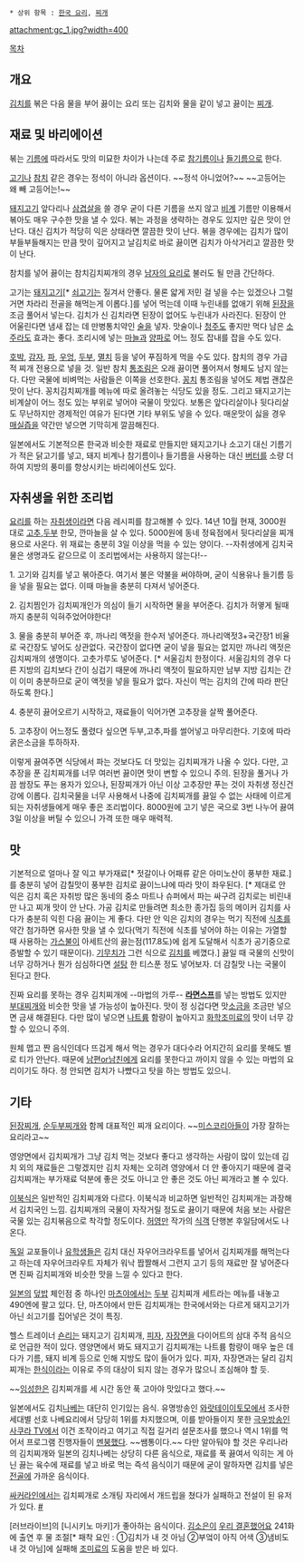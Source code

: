  * 상위 항목 : [[한국 요리]], [[찌개]]

attachment:gc_1.jpg?width=400

[[목차]]

== 개요 ==
[[김치]]를 볶은 다음 물을 부어 끓이는 요리 또는 김치와 물을 같이 넣고 끓이는 [[찌개]].

== 재료 및 바리에이션 ==
볶는 [[기름]]에 따라서도 맛의 미묘한 차이가 나는데 주로 [[참기름]]이나 [[들기름]]으로 한다. 

[[고기]]나 [[참치]] 같은 경우는 정석이 아니라 옵션이다. ~~정석 아니었어?~~ ~~고등어는 왜 빼 고등어는!~~

[[돼지고기]] 앞다리나 [[삼겹살]]을 쓸 경우 굳이 다른 기름을 쓰지 않고 [[비계]] 기름만 이용해서 볶아도 매우 구수한 맛을 낼 수 있다. 볶는 과정을 생략하는 경우도 있지만 깊은 맛이 안 난다. 대신 김치가 적당히 익은 상태라면 깔끔한 맛이 난다. 볶을 경우에는 김치가 많이 부들부들해지는 만큼 맛이 깊어지고 날김치로 바로 끓이면 김치가 아삭거리고 깔끔한 맛이 난다.

참치를 넣어 끓이는 참치김치찌개의 경우 [[남자의 요리]]로 불러도 될 만큼 간단하다.

고기는 [[돼지고기]][* [[쇠고기]]는 질겨서 안좋다. 물론 얇게 저민 걸 넣을 수는 있겠으나 그럴거면 차라리 전골을 해먹는게 이롭다.]를 넣어 먹는데 이때 누린내를 없애기 위해 [[된장]]을 조금 풀어서 넣는다. 김치가 신 김치라면 된장이 없어도 누린내가 사라진다. 된장이 안 어울린다면 냄새 잡는 데 만병통치약인 [[술]]을 넣자. 맛술이나 [[청주]]도 좋지만 먹다 남은 [[소주]]라도 효과는 좋다. 조리시에 넣는 [[마늘]]과 [[양파]]로 어느 정도 잡내를 잡을 수도 있다.

[[호박]], [[감자]], [[파]], [[우엉]], [[두부]], [[멸치]] 등을 넣어 푸짐하게 먹을 수도 있다. 참치의 경우 가급적 찌개 전용으로 넣을 것. 일반 참치 [[통조림]]은 오래 끓이면 풀어져서 형체도 남지 않는다. 다만 국물에 비벼먹는 사람들은 이쪽을 선호한다. [[꽁치]] 통조림을 넣어도 제법 괜찮은 맛이 난다. 꽁치김치찌개를 메뉴에 따로 올려놓는 식당도 있을 정도. 그리고 돼지고기는 비계살이 어느 정도 있는 부위로 넣어야 국물이 맛있다. 보통은 앞다리살이나 뒷다리살도 무난하지만 경제적인 여유가 된다면 기타 부위도 넣을 수 있다. 매운맛이 싫을 경우 [[매실]]즙을 약간만 넣으면 기막히게 깔끔해진다.

일본에서도 기본적으론 한국과 비슷한 재료로 만들지만 돼지고기나 소고기 대신 기름기가 적은 닭고기를 넣고, 돼지 비계나 참기름이나 들기름을 사용하는 대신 [[버터]]를 소량 더하여 지방의 풍미를 향상시키는 바리에이션도 있다.  

== 자취생을 위한 조리법 ==

[[요리]]를 하는 [[자취생]]이라면 다음 레시피를 참고해볼 수 있다. 14년 10월 현재, 3000원 대로 [[고추]],[[두부]] 한모, 깐마늘을 살 수 있다. 5000원에 동네 정육점에서 뒷다리살을 찌개용으로 사온다. 위 재료는 충분히 3일 이상을 먹을 수 있는 양이다. --자취생에게 김치국물은 생명과도 같으므로 이 조리법에서는 사용하지 않는다!--

1. 고기와 김치를 넣고 볶아준다. 여기서 불은 약불을 써야하며, 굳이 식용유나 들기름 등을 넣을 필요는 없다. 이때 마늘을 충분히 다져서 넣어준다. 

2. 김치찜인가 김치찌개인가 의심이 들기 시작하면 물을 부어준다. 김치가 허옇게 될때까지 충분히 익혀주었어야한다!

3. 물을 충분히 부어준 후, 까나리 액젓을 한수저 넣어준다. 까나리액젓3+국간장1 비율로 국간장도 넣어도 상관없다. 국간장이 없다면 굳이 넣을 필요는 없지만 까나리 액젓은 김치찌개의 생명이다. 고춧가루도 넣어준다. [* 서울김치 한정이다. 서울김치의 경우 다른 지방의 김치보다 간이 싱겁기 때문에 까나리 액젓이 필요하지만 남부 지방 김치는 간이 이미 충분하므로 굳이 액젓을 넣을 필요가 없다. 자신이 먹는 김치의 간에 따라 판단하도록 한다.]

4. 충분히 끓어오르기 시작하고, 재료들이 익어가면 고추장을 살짝 풀어준다. 

5. 고추장이 어느정도 풀렸다 싶으면 두부,고추,파를 썰어넣고 마무리한다. 기호에 따라 굵은소금을 투하하자.

이렇게 끓여주면 식당에서 파는 것보다도 더 맛있는 김치찌개가 나올 수 있다. 다만, 고추장을 푼 김치찌개를 너무 여러번 끓이면 맛이 변할 수 있으니 주의. 된장을 풀거나 가끔 쌈장도 푸는 용자가 있으나, 된장찌개가 아닌 이상 고추장만 푸는 것이 자취생 정신건강에 이롭다. 김치국물을 너무 사용해서 나중에 김치찌개를 끓일 수 없는 사태에 이르게 되는 자취생들에게 매우 좋은 조리법이다. 8000원에 고기 넣은 국으로 3번 나누어 끓여 3일 이상을 버틸 수 있으니 가격 또한 매우 매력적. 

== 맛 ==
기본적으로 얼마나 잘 익고 부가재료[* 젓갈이나 어패류 같은 아미노산이 풍부한 재료.]를 충분히 넣어 감칠맛이 풍부한 김치로 끓이느냐에 따라 맛이 좌우된다. [* 제대로 안 익은 김치 혹은 자취방 많은 동네의 중소 마트나 슈퍼에서 파는 싸구려 김치로는 비린내만 나고 찌개 맛이 안 난다. 가공 김치로 만들려면 최소한 종가집 등의 메이커 김치를 사다가 충분히 익힌 다음 끓이는 게 좋다. 다만 안 익은 김치의 경우는 먹기 직전에 [[식초]]를 약간 첨가하면 유사한 맛을 낼 수 있다(먹기 직전에 식초를 넣어야 하는 이유는 가열할 때 사용하는 [[가스]]불이 아세트산의 끓는점(117.8도)에 쉽게 도달해서 식초가 공기중으로 증발할 수 있기 때문이다). [[기무치]]가 그런 식으로 [[김치]]를 베꼈다.] 끓일 때 국물의 신맛이 너무 강하거나 뭔가 심심하다면 [[설탕]] 한 티스푼 정도 넣어보자. 더 감칠맛 나는 국물이 된다고 한다.

진짜 요리를 못하는 경우 김치찌개에 --마법의 가루-- '''[[라면스프]]'''를 넣는 방법도 있지만 [[부대찌개]]와 비슷한 맛을 낼 가능성이 높아진다. 맛이 정 싱겁다면 맛[[소금]]을 조금만 넣으면 금새 해결된다. 다만 많이 넣으면 [[나트륨]] 함량이 높아지고 [[화학조미료]]의 맛이 너무 강할 수 있으니 주의.

원체 맵고 짠 음식인데다 뜨겁게 해서 먹는 경우가 대다수라  어지간히 요리를 못해도 별로 티가 안난다. 때문에 [[남편]]or[[남친]]에게 요리를 못한다고 까이지 않을 수 있는 마법의 요리이기도 하다. 정 안되면 김치가 나빴다고 탓을 하는 방법도 있으니.
== 기타 ==
[[된장찌개]], [[순두부찌개]]와 함께 대표적인 찌개 요리이다. ~~[[미스코리아]]들이 가장 잘하는 요리라고~~

영양면에서 김치찌개가 그냥 김치 먹는 것보다 좋다고 생각하는 사람이 많이 있는데 김치 외의 재료들은 그렇겠지만 김치 자체는 오히려 영양에서 더 안 좋아지기 때문에 결국 김치찌개는 부가재료 덕분에 좋은 것도 아니고 안 좋은 것도 아닌 찌개라고 볼 수 있다.

[[이북]]식은 일반적인 김치찌개와 다르다. 이북식과 비교하면 일반적인 김치찌개는 과장해서 김치국인 느낌. 김치찌개의 국물이 자작거릴 정도로 끓이기 때문에 처음 보는 사람은 국물 있는 김치볶음으로 착각할 정도이다. [[허영만]] 작가의 [[식객]] 단행본 후일담에서도 나온다. 

[[독일]] 교포들이나 [[유학생]]들은 김치 대신 자우어크라우트를 넣어서 김치찌개를 해먹는다고 하는데 자우어크라우트 자체가 워낙 짭짤해서 그런지 고기 등의 재료만 잘 넣어준다면 진짜 김치찌개와 비슷한 맛을 느낄 수 있다고 한다.

[[일본]]의 [[덮밥]] 체인점 중 하나인 [[마츠야]]에서는 [[두부]] 김치찌개 세트라는 메뉴를 내놓고 490엔에 팔고 있다. 단, 마츠야에서 만든 김치찌개는 한국에서와는 다르게 돼지고기가 아닌 쇠고기를 집어넣은 것이 특징. 

헬스 트레이너 [[숀리]]는 돼지고기 김치찌개, [[피자]], [[자장면]]을 다이어트의 삼대 주적 음식으로 언급한 적이 있다. 영양면에서 봐도 돼지고기 김치찌개는 나트륨 함량이 매우 높은 데다가 기름, 돼지 비계 등으로 인해 지방도 많이 들어가 있다. 피자, 자장면과는 달리 김치찌개는 [[한식]]이라는 이유로 주의 대상이 되지 않는 경우가 많으니 조심해야 할 듯.

~~[[임성한]]은 김치찌개를 세 시간 동안 푹 고아야 맛있다고 했다.~~

일본에서도 김치[[나베]]는 대단히 인기있는 음식. 유명방송인 [[와랏테이이토모]]에서 조사한 세대별 선호 나베요리에서 당당히 1위를 차지했으며, 이를 받아들이지 못한 [[극우]]방송인 [[사쿠라 TV]]에서 이건 조작이라고 여기고 직접 길거리 설문조사를 했으나 역시 1위를 먹어서 프로그램 진행자들이 [[멘붕]]했다. ~~쌤통이다.~~ 다만 알아둬야 할 것은 우리나라의 김치찌개와 일본의 김치나베는 상당히 다른 음식으로, 재료를 푹 끓여서 익히는 게 아닌 끓는 육수에 재료를 넣고 바로 먹는 즉석 음식이기 때문에 굳이 말하자면 김치를 넣은 [[전골]]에 가까운 음식이다. 

[[싸커라인]]에서는 김치찌개로 소개팅 자리에서 개드립을 쳤다가 실패하고 전설이 된 유저가 있다. [http://www.bonbang.net/bbs/board.php?bo_table=humor1&wr_id=38775&sca=&sfl=wr_subject&stx=%EB%A0%88%EC%A0%84%EB%93%9C #]

[러브라이브]의 [니시키노 마키]가 좋아하는 음식이다.
[[김소은]]이 [[우리 결혼했어요]] 241화에 출연 후 물 조절[* 패착 요인 : ①김치가 내 것 아님 ②부엌이 아직 어색 ③냄비도 내 것 아님]에 실패해 [[조미료]]의 도움을 받은 바 있다.
